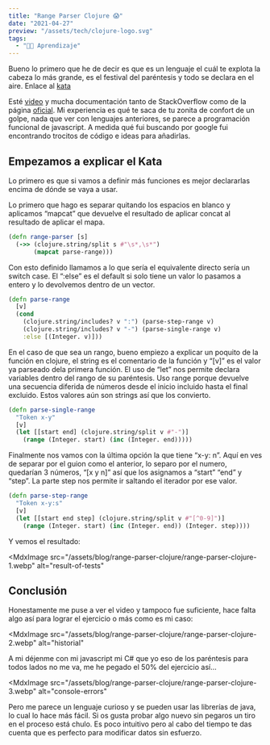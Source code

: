 ```yaml
---
title: "Range Parser Clojure 😱"
date: "2021-04-27"
preview: "/assets/tech/clojure-logo.svg"
tags:
  - "👨‍💻 Aprendizaje"
---
```


Bueno lo primero que he de decir es que es un lenguaje el cuál te explota la
cabeza lo más grande, es el festival del paréntesis y todo se declara en el
aire. Enlace al [kata](https://www.codewars.com/kata/57d307fb9d84633c5100007a)

Esté [video](https://www.youtube.com/watch?v=S28_0YDQyh8) y mucha documentación
tanto de StackOverflow como de la página [oficial](https://clojuredocs.org/). Mi
experiencia es qué te saca de tu zonita de confort de un golpe, nada que ver con
lenguajes anteriores, se parece a programación funcional de javascript. A medida
qué fui buscando por google fui encontrando trocitos de código e ideas para
añadirlas.

<YouTube videoId="S28_0YDQyh8" title="Clojure" />

## Empezamos a explicar el Kata

Lo primero es que si vamos a definir más funciones es mejor declararlas encima
de dónde se vaya a usar.

Lo primero que hago es separar quitando los espacios en blanco y aplicamos
“mapcat” que devuelve el resultado de aplicar concat al resultado de aplicar el
mapa.

```clojure
(defn range-parser [s]
  (->> (clojure.string/split s #"\s*,\s*")
       (mapcat parse-range)))
```

Con esto definido llamamos a lo que sería el equivalente directo sería un switch
case. El “:else” es el default si solo tiene un valor lo pasamos a entero y lo
devolvemos dentro de un vector.

```clojure
(defn parse-range
  [v]
  (cond
    (clojure.string/includes? v ":") (parse-step-range v)
    (clojure.string/includes? v "-") (parse-single-range v)
    :else [(Integer. v)]))
```

En el caso de que sea un rango, bueno empiezo a explicar un poquito de la
función en clojure, el string es el comentario de la función y “[v]” es el valor
ya parseado dela primera función. El uso de “let” nos permite declara variables
dentro del rango de su paréntesis. Uso range porque devuelve una secuencia
diferida de números desde el inicio incluido hasta el final excluido. Estos
valores aún son strings así que los convierto.

```clojure
(defn parse-single-range
  "Token x-y"
  [v]
  (let [[start end] (clojure.string/split v #"-")]
    (range (Integer. start) (inc (Integer. end)))))
```

Finalmente nos vamos con la última opción la que tiene “x-y: n”. Aquí en ves de
separar por el guion como el anterior, lo separo por el numero, quedarían 3
números, “[x y n]” así que los asignamos a “start” “end” y “step”. La parte step
nos permite ir saltando el iterador por ese valor.

```clojure
(defn parse-step-range
  "Token x-y:s"
  [v]
  (let [[start end step] (clojure.string/split v #"[^0-9]")]
    (range (Integer. start) (inc (Integer. end)) (Integer. step))))
```

Y vemos el resultado:

<MdxImage
  src="/assets/blog/range-parser-clojure/range-parser-clojure-1.webp"
  alt="result-of-tests"
></MdxImage>

## Conclusión

Honestamente me puse a ver el video y tampoco fue suficiente, hace falta algo
así para lograr el ejercicio o más como es mi caso:

<MdxImage
  src="/assets/blog/range-parser-clojure/range-parser-clojure-2.webp"
  alt="historial"
></MdxImage>

A mi déjenme con mi javascript mi C# que yo eso de los paréntesis para todos
lados no me va, me he pegado el 50% del ejercicio así…

<MdxImage
  src="/assets/blog/range-parser-clojure/range-parser-clojure-3.webp"
  alt="console-errors"
></MdxImage>

Pero me parece un lenguaje curioso y se pueden usar las librerías de java, lo
cual lo hace más fácil. Si os gusta probar algo nuevo sin pegaros un tiro en el
proceso está chulo. Es poco intuitivo pero al cabo del tiempo te das cuenta que
es perfecto para modificar datos sin esfuerzo.
